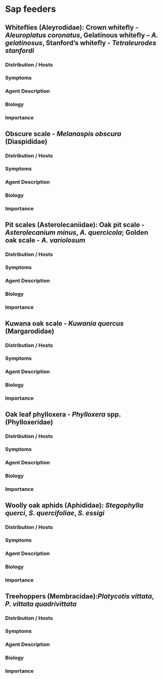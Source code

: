 # Sap feeders {-}

## Whiteflies (Aleyrodidae): Crown whitefly - *Aleuroplatus coronatus*, Gelatinous whitefly – *A. gelatinosus*, Stanford’s whitefly - *Tetraleurodes stanfordi* {-}

### Distribution / Hosts {-}



### Symptoms {-}



### Agent Description {-}



### Biology {-}



### Importance {-}

## Obscure scale - *Melanaspis obscura* (Diaspididae){-}

### Distribution / Hosts {-}



### Symptoms {-}



### Agent Description {-}



### Biology {-}



### Importance {-}

## Pit scales (Asterolecaniidae): Oak pit scale - *Asterolecanium minus*, *A. quercicola*; Golden oak scale - *A. variolosum* {-}

### Distribution / Hosts {-}



### Symptoms {-}



### Agent Description {-}



### Biology {-}



### Importance {-}

## Kuwana oak scale - *Kuwania quercus* (Margarodidae) {-}

### Distribution / Hosts {-}



### Symptoms {-}



### Agent Description {-}



### Biology {-}



### Importance {-}

## Oak leaf phylloxera - *Phylloxera* spp. (Phylloxeridae) {-}

### Distribution / Hosts {-}



### Symptoms {-}



### Agent Description {-}



### Biology {-}



### Importance {-}

## Woolly oak aphids (Aphididae): *Stegophylla querci*, *S. quercifoliae*, *S. essigi*  {-}

### Distribution / Hosts {-}



### Symptoms {-}



### Agent Description {-}



### Biology {-}



### Importance {-}

## Treehoppers (Membracidae):*Platycotis vittata*, *P. vittata quadrivittata* {-}

### Distribution / Hosts {-}



### Symptoms {-}



### Agent Description {-}



### Biology {-}



### Importance {-}




